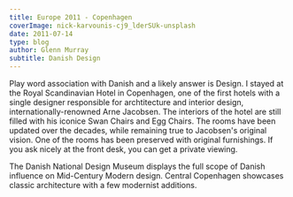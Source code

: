 ---
title: Europe 2011 - Copenhagen
coverImage: nick-karvounis-cj9_lderSUk-unsplash
date: 2011-07-14
type: blog
author: Glenn Murray
subtitle: Danish Design
---

Play word association with Danish and a likely answer is Design. I stayed at the Royal Scandinavian Hotel in Copenhagen, one of the first hotels with a single designer responsible for archtitecture and interior design, internationally-renowned Arne Jacobsen. The interiors of the hotel are still filled with his iconice Swan Chairs and Egg Chairs. The rooms have been updated over the decades, while remaining true to Jacobsen's original vision. One of the rooms has been preserved with original furnishings. If you ask nicely at the front desk, you can get a private viewing.

<CopenhagenSASRoyal2011SlideShow />

The Danish National Design Museum displays the full scope of Danish influence on Mid-Century Modern design.
Central Copenhagen showcases classic architecture with a few modernist additions.

<Copenhagen2011SlideShow />
